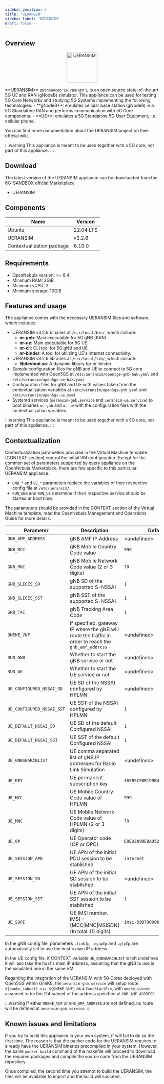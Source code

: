 ```yaml
---
sidebar_position: 3
title: "UERANSIM"
sidebar_label: "UERANSIM"
draft: false
---
```



## Overview

<p align="center">
  <Link to={UERANSIM_REPO_URL}>
    <img src={UERANSIM_LOGO} width="100" title="UERANSIM" />
  </Link>
</p>

<Link to={UERANSIM_REPO_URL}>**UERANSIM**</Link> <small>(pronounced "ju-i ræn sɪm")</small>, is an open source state-of-the-art 5G UE and RAN (gNodeB) simulator. This appliance can be used for testing 5G Core Networks and studying 5G Systems implementing the following technologies:
- **gNodeB**: emulates cellular base station (gNodeB) in a 5G Standalone RAN and performs communication with 5G Core components. 
- **UE**: emulates a 5G Standalone 5G User Equipment, i.e. cellular phone.

You can find more documentation about the UERANSIM project on their <Link to={UERANSIM_WIKI}>official wiki</Link>.

:::warning
This appliance is meant to be used together with a 5G core, not part of this appliance.
:::

## Download

The latest version of the UERANSIM appliance can be downloaded from the 6G-SANDBOX official Marketplace
- <Link to={MARKETPLACE_APPLIANCE_UERANSIM}>UERANSIM</Link>

## Components

| Name                      | Version    |
| ------------------------- | ---------- |
| Ubuntu                    | 22.04 LTS  |
| UERANSIM                  | v3.2.6     |
| Contextualization package | 6.10.0     |


## Requirements

* OpenNebula version: >= 6.4
* Minimum RAM: 2GiB
* Minimum vCPU: 2
* Minimum storage: 10GiB

## Features and usage

The appliance comes with the necessary <Link to={UERANSIM_REPO_URL}>UERANSIM</Link> files and software, which includes:

- UERANSIM v3.2.6 binaries at `/usr/local/bin/`, which include:
  - **nr-gnb**: Main executable for 5G gNB (RAN)
  - **nr-ue**: Main executable for 5G UE
  - **nr-cli**: CLI tool for 5G gNB and UE
  - **nr-binder**: A tool for utilizing UE's internet connectivity.
- UERANSIM v3.2.6 libraries at `/usr/local/lib/`, which include:
  - **libdevbnd.so**: A dynamic library for nr-binder
- Sample configuration files for gNB and UE to connect to 5G core implemented with Open5GS at `/etc/ueransim/open5gs-gnb-bak.yaml` and `/etc/ueransim/open5gs-ue-bak.yaml`
- Configuration files for gNB and UE with values taken from the contextualization variables at `/etc/ueransim/open5gs-gnb.yaml` and `/etc/ueransim/open5gs-ue.yaml`
- Systemd services (`ueransim-gnb.service` and `ueransim-ue.service`) to boot binaries `nr-gnb` and `nr-ue` with the configuration files with the contextualization variables.

:::warning
This appliance is meant to be used together with a 5G core, not part of this appliance.
:::

## Contextualization

Contextualization parameters provided in the Virtual Machine template (<Link to={ONE_DOCS_MANAGEMENT_OPERATIONS_CONTEXT_SECTION}>CONTEXT section</Link>) control the initial VM configuration. Except for the common set of parameters supported by every appliance on the OpenNebula Marketplace, there are few specific to this particular UERANSIM appliance.
* `GNB_*` and `UE_*` parameters replace the variables of their respective config file at `/etc/ueransim/`.
* `RUN_GNB` and `RUN_UE` determine if their respective service should be started at boot time.

The parameters should be provided in the CONTEXT section of the Virtual Machine template, read the <Link to={ONE_DOCS_MANAGEMENT_OPERATIONS}>OpenNebula Management and Operations Guide</Link> for more details.

| Parameter                 | Description                                                           | Default Value |
|---------------------------|-----------------------------------------------------------------------|---------------|
| `GNB_AMF_ADDRESS`         | gNB AMF IP Address                                                    | \<undefined\> |
| `GNB_MCC`                 | gNB Mobile Country Code value                                         | `999`         |
| `GNB_MNC`                 | gNB Mobile Network Code value (2 or 3 digits)                         | `70`          |
| `GNB_SLICES_SD`           | gNB SD of the supported S-NSSAI                                       | `1`           |
| `GNB_SLICES_SST`          | gNB SST of the supported S-NSSAI                                      | `1`           |
| `GNB_TAC`                 | gNB Tracking Area Code                                                | `1`           |
| `ONEKE_VNF`               | If specified, gateway IP where the gNB will route the traffic in order to reach the `gnb_amf_address` | \<undefined\> |
| `RUN_GNB`                 | Whether to start the gNB service or not                               | \<undefined\> |
| `RUN_UE`                  | Whether to start the UE service or not                                | \<undefined\> |
| `UE_CONFIGURED_NSSAI_SD`  | UE SD of the NSSAI configured by HPLMN                                | \<undefined\> |
| `UE_CONFIGURED_NSSAI_SST` | UE SST of the NSSAI configured by HPLMN                               | `1`           |
| `UE_DEFAULT_NSSAI_SD`     | UE SD of the default Configured NSSAI                                 | `1`           |
| `UE_DEFAULT_NSSAI_SST`    | UE SST of the default Configured NSSAI                                | `1`           |
| `UE_GNBSEARCHLIST`        | UE comma separated list of gNB IP addresses for Radio Link Simulation | \<undefined\> |
| `UE_KEY`                  | UE permanent subscription key                                         | `465B5CE8B199B49FAA5F0A2EE238A6BC` |
| `UE_MCC`                  | UE Mobile Country Code value of HPLMN                                 | `999`         |
| `UE_MNC`                  | UE Mobile Network Code value of HPLMN (2 or 3 digits)                 | `70`          |
| `UE_OP`                   | UE Operator code (OP or OPC)                                          | `E8ED289DEBA952E4283B54E88E6183CA` |
| `UE_SESSION_APN`          | UE APN of the initial PDU session to be stablished                    | `internet`    |
| `UE_SESSION_SD`           | UE APN of the initial SD session to be stablished                     | \<undefined\> |
| `UE_SESSION_SST`          | UE APN of the initial SST session to be stablished                    | `1`           |
| `UE_SUPI`                 | UE IMSI number. IMSI = [MCC\|MNC\|MSISDN] (In total 15 digits)        | `imsi-999700000000001` |

In the gNB config file, parameters `.linkIp`, `.ngapIp` and `.gtpIp` are automatically set to use the host's main IP address.

In the UE config file, if CONTEXT variable `UE_GNBSEARCHLIST` is left undefined it will aso take the host's main IP address, assuming that the  gNB to use is the simulated one in the same VM.

Regarding the integration of the UERANSIM with 5G Cores deployed with Open5GS within OneKE, the `ueransim-gnb.service` will setup route `${oneke_subnet} via ${ONEKE_VNF}` as a `ExecStartPre`, with `oneke_subnet` assumed to be the /24 subnet of the address specified at `GNB_AMF_ADDRESS`.

:::warning
If either `ONEKE_VNF` or `GNB_AMF_ADDRESS` are not defined, no route will be defined at `ueransim-gnb.service`.
:::

## Known issues and limitations

If you try to build this appliance in your own system, if will fail to do so the first time. The reason is that the packer code for the UERANSIM requires to already have the UERANSIM binaries precompiled in your system. However, the same `packer build` command of the makefile will proceed to download the required packages and compile the source code from the UERANSIM repository.

Once compiled, the second time you attempt to build the UERANSIM, the files will be available to import and the build will succeed.
